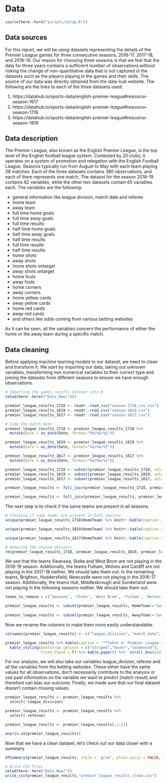 # Data

```r
source(here::here("scripts/setup.R"))
```

## Data sources

For this report, we will be using datasets representing the details of the Premier League games for three consecutive seasons; 2016-17, 2017-18, and 2018-19. Our reason for choosing three seasons is that we feel that the data for three years contains a sufficient number of observations without risking the change of non-quantitative data that is not captured in the datasets such as the players playing in the games and their skills. The source of our data was directly obtained from the data-hub website. The following are the links to each of the three datasets used:

1. https://datahub.io/sports-data/english-premier-league#resource-season-1617
2. https://datahub.io/sports-data/english-premier-league#resource-season-1718
3. https://datahub.io/sports-data/english-premier-league#resource-season-1819


## Data description 

The Premier League, also known as the English Premier League, is the top level of the English football league system. Contested by 20 clubs, it operates on a system of promotion and relegation with the English Football League. Seasons typically run from August to May with each team playing 38 matches. Each of the three datasets contains 380 observations, and each of them represents one match. The dataset for the season 2018-19 contains 62 variables, while the other two datasets contain 65 variables each. The variables are the following:

- general information like league division, match date and referee
- home team
- away team
- full time home goals
- full time away goals
- full time results
- half time home goals
- half time away goals
- half time results
- full time results
- half time results
- home shots
- away shots
- home shots ontarget
- away shots ontarget
- home fouls
- away fouls
- home corners
- away corners
- home yellow cards
- away yellow cards
- home red cards
- away red cards
- and others like odds coming from various betting websites

As it can be seen, all the variables concern the performance of either the home or the away team during a specific match.


## Data cleaning

Before applying machine learning models to our dataset, we need to clean and transform it. We start by importing our data, taking out unknown variables, transforming non numerical variables to their correct type and joining the datasets from different seasons to ensure we have enough observations.

```r
# Importing the games_results dataset into R
setwd(here::here(("Data_New/")))

premier_league_results_1718 <- readr::read_csv("season-1718_csv.csv")
premier_league_results_1819 <- readr::read_csv("season-1819.csv")
premier_league_results_1617 <- readr::read_csv("season-1617.csv")

# Code the match_date
premier_league_results_1718 <- premier_league_results_1718 %>% 
  mutate(Date = as_date(Date, format="%d/%m/%y"))

premier_league_results_1819 <- premier_league_results_1819 %>% 
  mutate(Date = as_date(Date, format="%d/%m/%Y"))

premier_league_results_1617 <- premier_league_results_1617 %>% 
  mutate(Date = as_date(Date, format="%d/%m/%y"))

premier_league_results_1718 <- subset(premier_league_results_1718, select = -c(LBH,LBD,LBA,PSCH,PSCD,PSCA))
premier_league_results_1819 <- subset(premier_league_results_1819, select = -c(PSCH,PSCD,PSCA))
premier_league_results_1617 <- subset(premier_league_results_1617, select = -c(LBH,LBD,LBA,PSCH,PSCD,PSCA))

premier_league_results <- full_join(premier_league_results_1718, premier_league_results_1819, by = c("Div","Date","HomeTeam","AwayTeam","FTHG","FTAG","FTR","HTHG","HTAG","HTR","Referee","HS","AS","HST","AST","HF","AF","HC","AC","HY","AY","HR","AR","B365H","B365D","B365A","BWH","BWD","BWA","IWH","IWD","IWA","PSH","PSD","PSA","WHH","WHD","WHA","VCH","VCD","VCA","Bb1X2","BbMxH","BbAvH","BbMxD","BbAvD","BbMxA","BbAvA","BbOU","BbMx>2.5","BbAv>2.5","BbMx<2.5","BbAv<2.5","BbAH","BbAHh","BbMxAHH","BbAvAHH","BbMxAHA","BbAvAHA"))

premier_league_results <- full_join(premier_league_results, premier_league_results_1617, by = c("Div","Date","HomeTeam","AwayTeam","FTHG","FTAG","FTR","HTHG","HTAG","HTR","Referee","HS","AS","HST","AST","HF","AF","HC","AC","HY","AY","HR","AR","B365H","B365D","B365A","BWH","BWD","BWA","IWH","IWD","IWA","PSH","PSD","PSA","WHH","WHD","WHA","VCH","VCD","VCA","Bb1X2","BbMxH","BbAvH","BbMxD","BbAvD","BbMxA","BbAvA","BbOU","BbMx>2.5","BbAv>2.5","BbMx<2.5","BbAv<2.5","BbAH","BbAHh","BbMxAHH","BbAvAHH","BbMxAHA","BbAvAHA"))
```

The next step is to check if the same teams are present in all seasons.

```r
# Checking if same teams are present in both seasons
unique(premier_league_results_1718$HomeTeam) %>% knitr::kable(caption = "**Table 1: Premier League Teams 2017-18**", col.names = "Teams") %>% kable_styling(bootstrap_options = c("striped","hover","condensed"), fixed_thead = T) %>% kable_paper() %>%  scroll_box(width = "100%", height = "320px")

unique(premier_league_results_1819$HomeTeam) %>% knitr::kable(caption = "**Table 2: Premier League Teams 2018-19**", col.names = "Teams") %>% kable_styling(bootstrap_options = c("striped","hover","condensed"), fixed_thead = T) %>% kable_paper() %>%  scroll_box(width = "100%", height = "320px")

unique(premier_league_results_1617$HomeTeam) %>% knitr::kable(caption = "**Table 3: Premier League Teams 2016-17**", col.names = "Teams") %>% kable_styling(bootstrap_options = c("striped","hover","condensed"), fixed_thead = T) %>% kable_paper() %>%  scroll_box(width = "100%", height = "320px")

# Removing the unused datasets
rm(premier_league_results_1718, premier_league_results_1819, premier_league_results_1617)
```

We see that the teams Swansea, Stoke and West Brom are not playing in the 2018-19 season. Additionally, the teams Fulham, Wolves and Cardiff are not playing in the 2017-18 neither. We should take them out. In the remaining teams, Brighton, Huddersfield, Newcastle were not playing in the 2016-17 season. Additionally, the teams Hull, Middlesbrough and Sunderland were not playing in the following seasons neither. We should take them out.

```r
teams_to_remove = c('Swansea', 'Stoke', 'West Brom', 'Fulham', 'Wolves', 'Cardiff', 'Brighton', 'Huddersfield', 'Newcastle', 'Hull', 'Middlesbrough', 'Sunderland')

premier_league_results <- subset(premier_league_results, HomeTeam!='Swansea' & HomeTeam!='Stoke' & HomeTeam!='West Brom' & HomeTeam!='Fulham' & HomeTeam!='Wolves' & HomeTeam!='Cardiff' & HomeTeam!='Brighton' & HomeTeam!='Huddersfield' & HomeTeam!='Newcastle' & HomeTeam!='Hull' & HomeTeam!='Middlesbrough' & HomeTeam!='Sunderland')
      
premier_league_results <- subset(premier_league_results, AwayTeam!='Swansea' & AwayTeam!='Stoke' & AwayTeam!='West Brom' & AwayTeam!='Fulham' & AwayTeam!='Wolves' & AwayTeam!='Cardiff' & AwayTeam!='Brighton' & AwayTeam!='Huddersfield' & AwayTeam!='Newcastle' & AwayTeam!='Hull' & AwayTeam!='Middlesbrough' & AwayTeam!='Sunderland')                           

```

Now we rename the columns to make them more easily understandable.

```r
colnames(premier_league_results) <- c("league_division", "match_date", "home_team", "away_team", "full_time_home_goals", "full_time_away_goals", "full_time_results", "half_time_home_goals", "half_time_away_goals", "half_time_results", "referee", "home_shots", "away_shots", "home_shots_ontarget", "away_shots_ontarget", "home_fouls", "away_fouls", "home_corners", "away_corners", "home_yellow_cards", "away_yellow_cards", "home_red_cards", "away_red_cards", "bet365_home_win_odds", "bet365_draw_odds", "bet365_away_win_odds", "bet&win_home_win_odds", "bet&win_draw_odds", "bet&win_away_win_odds", "interwetten_home_win_odds", "interwetten_draw_odds", "interwetten_away_win_odds", "pinnacle_home_win_odds", "pinnacle_draw_odds", "pinnacle_away_win_odds", "williamhill_home_win_odds", "williamhill_draw_odds", "williamhill_away_win_odds", "vcbet_home_win_odds", "vcbet_draw_odds", "vcbet_away_win_odds", "no_betbrain_bookmarkers_odds", "betbrain_max_home_win_odds", "betbrain_avg_home_win_odds", "betbrain_max_draw_odds", "betbrain_avg_draw_win_odds", "betbrain_max_away_win_odds", "betbrain_avg_away_win_odds", "no_betbrain_bookmarkers_goals", "betbrain_max_over_2.5goals", "betbrain_avg_over_2.5goals", "betbrain_max_under_2.5goals", "betbrain_avg_under_2.5goals", "no_betbrain_bookmarkers_asianhandicap", "betbrain_size_handicap", "betbrain_max_home_asianhandicap_odds", "betbrain_avg_home_asianhandicap_odds", "betbrain_max_away_asianhandicap_odds", "betbrain_avg_away_asianhandicap_odds")

premier_league_results %>% kable(caption = "**Table 4: Premier League results (seasons 2016-17, 2017-18 and 2018-2019)**") %>%
  kable_styling(bootstrap_options = c("striped","hover","condensed"),
                fixed_thead = T) %>% kable_paper() %>%  scroll_box(width = "100%", height = "320px")
```

For our analysis, we will also take out variables league_division, referee and all the variables from the betting websites. These either have the same values for all observations, don't necessarily contribute to the analysis or use past information on the variable we want to predict (match result) and therefore can bias our outcome. Finally, we made sure that our final dataset doesn't contain missing values.

```r
premier_league_results <- premier_league_results %>% 
  select(-league_division)

premier_league_results <- premier_league_results %>% 
  select(-referee)

premier_league_results <- premier_league_results[,1:21]
```

```r
any(is.na(premier_league_results))
```

Now that we have a clean dataset, let's check out our data closer with a summary.

```r
dfSummary(premier_league_results, style = 'grid', plain.ascii = FALSE, tmp.img.dir = "/tmp")
```

```r
# Write CSV files
setwd(here::here("Data_New/"))
write_csv(premier_league_results,"premier_league_results_clean.csv")
```

